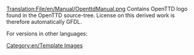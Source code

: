 [[Translation:File/en/Manual/OpenttdManual.png]]
Contains OpenTTD logo found in the OpenTTD source-tree. License on this derived work is therefore automatically GFDL.

[[Category:en/Template Images]]

For versions in other languages:
